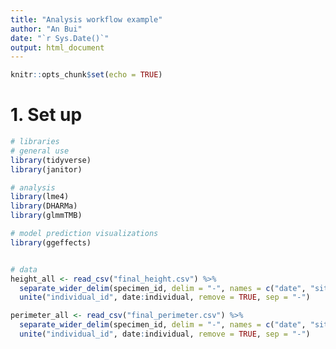 ```yaml
---
title: "Analysis workflow example"
author: "An Bui"
date: "`r Sys.Date()`"
output: html_document
---
```


```r
knitr::opts_chunk$set(echo = TRUE)
```

# 1. Set up

```r
# libraries
# general use
library(tidyverse)
library(janitor)

# analysis
library(lme4)
library(DHARMa)
library(glmmTMB)

# model prediction visualizations
library(ggeffects)


# data
height_all <- read_csv("final_height.csv") %>% 
  separate_wider_delim(specimen_id, delim = "-", names = c("date", "site", "individual", "specimen"), cols_remove = FALSE) %>% 
  unite("individual_id", date:individual, remove = TRUE, sep = "-")

perimeter_all <- read_csv("final_perimeter.csv") %>% 
  separate_wider_delim(specimen_id, delim = "-", names = c("date", "site", "individual", "specimen"), cols_remove = FALSE) %>% 
  unite("individual_id", date:individual, remove = TRUE, sep = "-")

```










